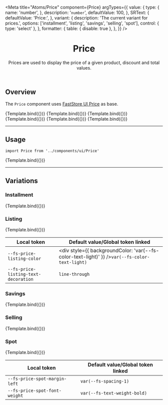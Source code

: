 

<Meta
  title="Atoms/Price"
  component={Price}
  argTypes={{
    value: {
      type: {
        name: 'number',
      },
      description: '`number`',
      defaultValue: 100,
    },
    SRText: {
      defaultValue: 'Price:',
    },
    variant: {
      description: 'The current variant for prices.',
      options: ['installment', 'listing', 'savings', 'selling', 'spot'],
      control: { type: 'select' },
    },
    formatter: {
      table: { disable: true },
    },
  }}
/>


<header>

# Price

Prices are used to display the price of a given product, discount and total values.

</header>

## Overview

The `Price` component uses [FastStore UI Price](https://www.faststore.dev/reference/ui/atoms/Price) as base.

<Canvas>
  <Story name="overview-default">{Template.bind({})}</Story>
  <Story
    name="overview-installment"
    args={{
      variant: 'installment',
    }}
  >
    {Template.bind({})}
  </Story>
  <Story
    name="overview-listing"
    args={{
      variant: 'listing',
    }}
  >
    {Template.bind({})}
  </Story>
  <Story
    name="overview-savings"
    args={{
      variant: 'savings',
    }}
  >
    {Template.bind({})}
  </Story>
  <Story
    name="overview-selling"
    args={{
      variant: 'selling',
    }}
  >
    {Template.bind({})}
  </Story>
  <Story
    name="overview-spot"
    args={{
      variant: 'spot',
    }}
  >
    {Template.bind({})}
  </Story>
</Canvas>

---

## Usage

`import Price from '../components/ui/Price'`

<Canvas>
  <Story
    name="default"
    args={{
      variant: '',
    }}
  >
    {Template.bind({})}
  </Story>
</Canvas>

<ArgsTable story="default" />

---

## Variations

### Installment

<Canvas>
  <Story
    name="installment"
    args={{
      variant: 'installment',
    }}
  >
    {Template.bind({})}
  </Story>
</Canvas>

### Listing

<Canvas>
  <Story
    name="listing"
    args={{
      variant: 'listing',
      SRText: 'Original price:',
    }}
  >
    {Template.bind({})}
  </Story>
</Canvas>

| Local token                                     | Default value/Global token linked                                                                        |
| ----------------------------------------------- | -------------------------------------------------------------------------------------------------------- |
| <code>--fs-price-listing-color</code>           | <div style={{ backgroundColor: 'var(--fs-color-text-light)' }} /><code>var(--fs-color-text-light)</code> |
| <code>--fs-price-listing-text-decoration</code> | <code>line-through</code>                                                                                |

### Savings

<Canvas>
  <Story
    name="savings"
    args={{
      variant: 'savings',
    }}
  >
    {Template.bind({})}
  </Story>
</Canvas>

### Selling

<Canvas>
  <Story
    name="selling"
    args={{
      variant: 'selling',
    }}
  >
    {Template.bind({})}
  </Story>
</Canvas>

### Spot

<Canvas>
  <Story
    name="spot"
    args={{
      variant: 'spot',
    }}
  >
    {Template.bind({})}
  </Story>
</Canvas>

| Local token                              | Default value/Global token linked       |
| ---------------------------------------- | --------------------------------------- |
| <code>--fs-price-spot-margin-left</code> | <code>var(--fs-spacing-1)</code>        |
| <code>--fs-price-spot-font-weight</code> | <code>var(--fs-text-weight-bold)</code> |
